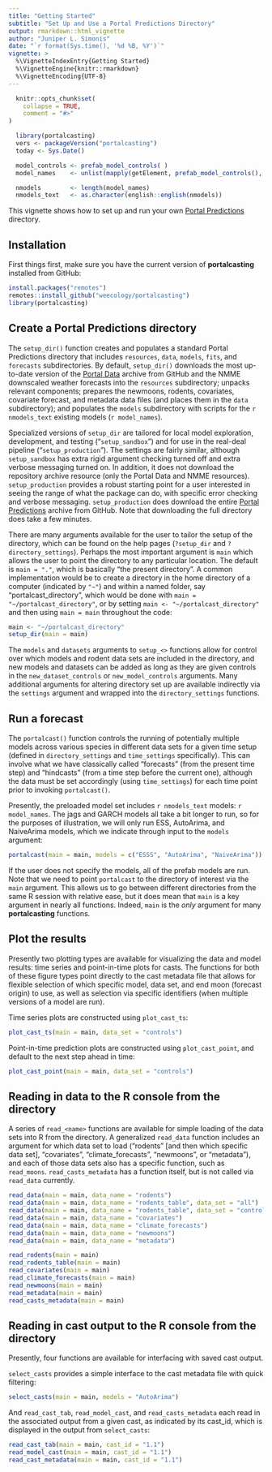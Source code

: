 ```yaml
---
title: "Getting Started"
subtitle: "Set Up and Use a Portal Predictions Directory"
output: rmarkdown::html_vignette
author: "Juniper L. Simonis"
date: "`r format(Sys.time(), '%d %B, %Y')`"
vignette: >
  %\VignetteIndexEntry{Getting Started}
  %\VignetteEngine{knitr::rmarkdown}
  %\VignetteEncoding{UTF-8}
---
```


```r
  knitr::opts_chunk$set(
    collapse = TRUE,
    comment = "#>"
)
```

```r
  library(portalcasting)
  vers <- packageVersion("portalcasting")
  today <- Sys.Date()

  model_controls <- prefab_model_controls( )
  model_names    <- unlist(mapply(getElement, prefab_model_controls(), "metadata")["print_name", ])

  nmodels        <- length(model_names)
  nmodels_text   <- as.character(english::english(nmodels))


```


This vignette shows how to set up and run your own [Portal Predictions](https://github.com/weecology/portalPredictions) directory.

## Installation

First things first, make sure you have the current version of **portalcasting** installed from GitHub:

```r
install.packages("remotes")
remotes::install_github("weecology/portalcasting")
library(portalcasting)
```

## Create a Portal Predictions directory

The `setup_dir()` function creates and populates a standard Portal Predictions directory that includes `resources`, `data`, `models`, `fits`, and `forecasts` subdirectories. 
By default, `setup_dir()` downloads the most up-to-date version of the [Portal Data](https://doi.org/10.5281/zenodo.1215988) archive from GitHub and the NMME downscaled weather forecasts into the `resources` subdirectory; unpacks relevant components; prepares the newmoons, rodents, covariates, covariate forecast, and metadata data files (and places them in the `data` subdirectory); and populates the `models` subdirectory with scripts for the `r nmodels_text` existing models (`r model_names`).

Specialized versions of `setup_dir` are tailored for local model exploration, development, and  testing ("`setup_sandbox`") and for use in the real-deal pipeline ("`setup_production`"). The settings are fairly similar, although `setup_sandbox` has extra rigid argument checking turned off and extra verbose messaging turned on. In addition, it does not download the repository archive resource (only the Portal Data and NMME resources). `setup_production` provides a robust starting point for a user interested in seeing the range of what the package can do, with specific error checking and verbose messaging. `setup_production` does download the entire [Portal Predictions](https://doi.org/10.5281/zenodo.833438) archive from GitHub. Note that downloading the full directory does take a few minutes.

There are many arguments available for the user to tailor the setup of the directory, which can be found on the help pages (`?setup_dir` and `?directory_settings`). Perhaps the most important argument is `main` which allows the user to point the directory to any particular location. The default is `main = "."`, which is basically "the present directory". A common implementation would be to create a directory in the home directory of a computer (indicated by `"~"`) and within a named folder, say "portalcast_directory", which would be done with `main = "~/portalcast_directory"`, or by setting `main <- "~/portalcast_directory"` and then using `main = main` throughout the code:

```r
main <- "~/portalcast_directory"
setup_dir(main = main)
```

The `models` and `datasets` arguments to `setup_<>` functions allow for control over which models and rodent data sets are included in the directory, and new models and datasets can be added as long as they are given controls in the `new_dataset_controls` or `new_model_controls` arguments. 
Many additional arguments for altering directory set up are available indirectly via the `settings` argument and wrapped into the `directory_settings` functions.

## Run a forecast

The `portalcast()` function controls the running of potentially multiple models across various species in different data sets for a given time setup (defined in `directory_settings` and `time_settings` specifically). This can involve what we have classically called "forecasts" (from the present time step) and "hindcasts" (from a time step before the current one), although the data must be set accordingly (using `time_settings`) for each time point prior to invoking `portalcast()`.

Presently, the preloaded model set includes `r nmodels_text` models: `r model_names`. The jags and GARCH models all take a bit longer to run, so for the purposes of illustration, we will only run ESS, AutoArima, and NaiveArima models, which we indicate through input to the `models` argument: 

```r
portalcast(main = main, models = c("ESSS", "AutoArima", "NaiveArima"))
```

If the user does not specify the models, all of the prefab models are run. Note that we need to point `portalcast` to the directory of interest via the `main` argument. This allows us to go between different directories from the same R session with relative ease, but it does mean that `main` is a key argument in nearly all functions. Indeed, `main` is the *only* argument for many **portalcasting** functions.

## Plot the results

Presently two plotting types are available for visualizing the data and model results: time series and point-in-time plots for casts. The functions for both of these figure types point directly to the cast metadata file that allows for flexible selection of which specific model, data set, and end moon (forecast origin) to use, as well as selection via specific identifiers (when multiple versions of a model are run). 

Time series plots are constructed using `plot_cast_ts`:

```r
plot_cast_ts(main = main, data_set = "controls")
```

Point-in-time prediction plots are constructed using `plot_cast_point`, and default to the next step ahead in time:

```r
plot_cast_point(main = main, data_set = "controls")
```




## Reading in data to the R console from the directory

A series of `read_<name>` functions are available for simple loading of the data sets into R from the directory. A generalized `read_data` function includes an  argument for which data set to load ("rodents" [and then which specific data set], "covariates", "climate_forecasts", "newmoons", or "metadata"), and each of those data sets also has a specific function, such as `read_moons`. `read_casts_metadata` has a function itself, but is not called via `read_data` currently.

```r
read_data(main = main, data_name = "rodents")
read_data(main = main, data_name = "rodents_table", data_set = "all")
read_data(main = main, data_name = "rodents_table", data_set = "controls")
read_data(main = main, data_name = "covariates")
read_data(main = main, data_name = "climate_forecasts")
read_data(main = main, data_name = "newmoons")
read_data(main = main, data_name = "metadata")

read_rodents(main = main)
read_rodents_table(main = main)
read_covariates(main = main)
read_climate_forecasts(main = main)
read_newmoons(main = main)
read_metadata(main = main)
read_casts_metadata(main = main)
```

## Reading in cast output to the R console from the directory

Presently, four functions are available for interfacing with saved cast output. 

`select_casts` provides a simple interface to the cast metadata file with quick filtering:

```r
select_casts(main = main, models = "AutoArima")
```

And `read_cast_tab`, `read_model_cast`, and `read_casts_metadata` each read in the associated output from a given cast, as indicated by its cast_id, which is displayed in the output from `select_casts`:

```r
read_cast_tab(main = main, cast_id = "1.1")
read_model_cast(main = main, cast_id = "1.1")
read_cast_metadata(main = main, cast_id = "1.1")
```


